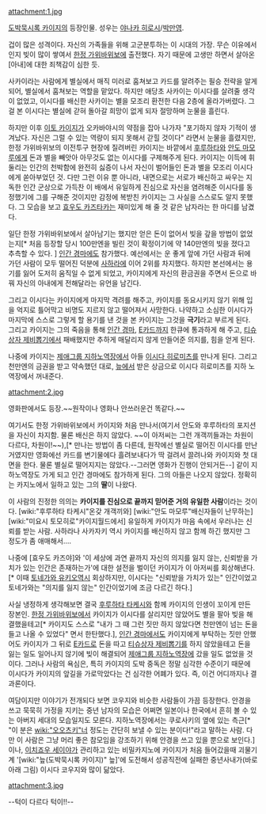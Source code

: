 attachment:1.jpg

[[도박묵시록 카이지]]의 등장인물. 성우는 [[야나카 히로시]]/[[박만영]].

겁이 많은 성격이다. 자신의 가족들을 위해 고군분투하는 이 시대의 가장. 무슨 이유에서인지 빚이 많이 쌓여서 [[한정 가위바위보]]에 출전했다. 자기 때문에 고생만 하면서 살아온 [아내]에 대한 죄책감이 심한 듯. 

사카이라는 사람에게 별실에서 매직 미러로 훔쳐보고 카드를 알려주는 필승 전략을 알게 되어, 별실에서 훔쳐보는 역할을 맡았다. 하지만 애당초 사카이는 이시다를 살려줄 생각이 없었고, 이시다를 배신한 사카이는 별을 모조리 환전한 다음 2층에 올라가버렸다. 그걸 본 이시다는 별실에 갇혀 돌아갈 희망이 없게 되자 절망하며 눈물을 흘린다.

하지만 이후 [[이토 카이지]]가 오카바야시의 약점을 잡아 나가자 "포기하지 않자 기적이 생겨났다. 자신은 그럴 수 있는 역량이 되지 못해서 갇힐 것이다" 라면서 눈물을 흘렸지만, 한정 가위바위보의 이전투구 현장에 질려버린 카이지는 바깥에서 [[후루하타]]와 [[안도 마모루]]에게 돈과 별을 빼앗아 아무것도 없는 이시다를 구제해주게 된다. 카이지는 이득에 휘둘리는 인간의 천박함에 완전히 싫증이 나서 자신이 벌어들인 돈과 별을 모조리 이시다에게 쏟아부었던 것. 다만 그런 이유 뿐 아니라, 내면으로는 서로가 배신하고 싸우는 지독한 인간 군상으로 가득찬 이 배에서 유일하게 진심으로 자신을 염려해준 이시다를 동정했기에 그를 구해준 것이지만 감정에 복받친 카이지는 그 사실을 스스로도 알지 못했다. 그 모습을 보고 [[효우도 카즈타카]]는 재미있게 해 줄 것 같은 남자라는 한 마디를 남겼다.

일단 한정 가위바위보에서 살아남기는 했지만 얻은 돈이 없어서 빚을 갚을 방법이 없었는지[* 처음 등장할 당시 100만엔을 빌린 것이 확정이기에 약 140만엔의 빚을 졌다고 추측할 수 있다. ] [[인간 경마]]에도 참가했다. 예선에서는 운 좋게 앞에 가던 사람과 뒤에 가던 사람이 모두 떨어진 덕분에 [[사하라]]에 이어 2위를 차지했다. 하지만 본선에서는 용기를 잃어 도저히 움직일 수 없게 되었고, 카이지에게 자신의 환금권을 주면서 돈으로 바꿔 자신의 아내에게 전해달라는 유언을 남긴다.

그리고 이시다는 카이지에게 마지막 격려를 해주고, 카이지를 동요시키지 않기 위해 입을 억지로 틀어막고 비명도 지르지 않고 떨어져서 사망한다. 나약하고 소심한 이시다가 마지막에 스스로 그렇게 할 용기를 낸 것을 본 카이지는 그것을 '''극기'''라고 부르게 된다. 그리고 카이지는 그의 죽음을 통해 [[인간 경마]], [[E카드]]까지 한큐에 통과하게 해 주고, [[티슈상자 제비뽑기]]에서 패배했지만 추하게 매달리지 않게 만들어준 의지를, 힘을 얻게 된다.

나중에 카이지는 [[제애그룹 지하노역장]]에서 아들 [[이시다 히로미츠]]를 만나게 된다. 그리고 천만엔의 금권을 받고 약속했던 대로, [[늪]]에서 받은 상금으로 이시다 히로미츠를 지하 노역장에서 꺼내준다.

attachment:2.jpg

영화판에서도 등장.~~원작이나 영화나 안쓰러운건 똑같다.~~ 

여기서도 한정 가위바위보에서 카이지와 처음 만나서(여기서 안도와 후루하타의 포지션을 자신이 차지함. 물론 배신은 하지 않았다. ~~이 아저씨는 그런 개객끼들과는 차원이 다르다, 차원이!~~),[* 만나는 방법이 좀 다른데, 원작에선 별실로 떨어진 이시다를 만난거였지만 영화에선 카드를 변기물에다 흘려보내다가 딱 걸려서 끌려나와 카이지와 첫 대면을 한다. 물론 별실로 떨어지지는 않았다.--그러면 영화가 진행이 안되거든--] 같이 지하노역장도 가게 되고 인간 경마에도 참가하게 된다. 그의 아들은 나오지 않았다. 정확히는 카지노에서 일하고 있는 그의 '''딸'''이 나왔다.

이 사람의 진정한 의의는 '''카이지를 진심으로 끝까지 믿어준 거의 유일한 사람'''이라는 것이다. [wiki:"후루하타 타케시"온갖 개객끼와] [wiki:"안도 마모루"배신자들이 난무하는] [wiki:"미요시 토모히로"카이지월드에서] 유일하게 카이지가 마음 속에서 우러나는 신뢰를 받는 사람. 사하라나 사카자키 역시 카이지를 배신하지 않고 함께 하긴 했지만 그 정도가 좀 애매해서....

나중에 [효우도 카즈야]와 '이 세상에 과연 끝까지 자신의 의지를 잃지 않는, 신뢰받을 가치가 있는 인간은 존재하는가'에 대한 설전을 벌이던 카이지가 이 아저씨를 회상해낸다.[* 이때 [[토네가와 유키오]]역시 회상하지만, 이시다는 "신뢰받을 가치가 있는" 인간이었고 토네가와는 "의지를 잃지 않는" 인간이었기에 조금 다르긴 하다.]

사실 냉정하게 생각해보면 결국 [[후루하타 타케시]]와 함께 카이지의 인생이 꼬이게 만든 장본인. [[한정 가위바위보]]에서 카이지가 이시다를 살리지만 않았어도 별을 팔아 빚을 해결했을테고[* 카이지도 스스로 "내가 그 때 그런 짓만 하지 않았다면 천만엔이 넘는 돈을 들고 나올 수 있었다" 면서 한탄했다.], [[인간 경마]]에서도 카이지에게 부탁하는 짓만 안했어도 카이지가 그 뒤로 [[E카드]]로 돈을 따고 [[티슈상자 제비뽑기]]를 하지 않았을테고 돈을 잃는 일도 일어나지 않기에 빚이 해결되어 [[제애그룹 지하노역장]]에 갔을 일도 없었을 것이다. 그러나 사람의 욕심은, 특히 카이지의 도박 중독은 정말 심각한 수준이기 때문에 이시다가 카이지의 앞길을 가로막았다는 건 심각한 어폐가 있다. 즉, 이건 어디까지나 결과론이다. 

여담이지만 이야기가 전개되다 보면 코우지와 비슷한 사람들이 가끔 등장한다. 안경을 쓰고 묵묵히 가정을 지키는 중년 남자의 모습은 어쩌면 일본이나 한국에서 흔히 볼 수 있는 아버지 세대의 모습일지도 모른다. 지하노역장에서는 쿠로사키의 옆에 있는 측근[* "이 분은 [[wiki:"오오츠키"너]] 정도는 간단히 보낼 수 있는 분이다!"라고 말하는 사람. 다만 이 사람은 그냥 머리 좋은 참모임을 강조하기 위해 안경을 쓰고 있을 뿐으로 보인다.]이나, [[이치죠우 세이야]]가 관리하고 있는 비밀카지노에 카이지가 처음 들어갔을때 괴물기계 '[wiki:"늪(도박묵시록 카이지)" 늪]'에 도전해서 성공직전에 실패한 중년사내가(바로 아래 그림) 이시다 코우지와 많이 닮았다. 

attachment:3.jpg

--턱이 다르다 턱이!!--
